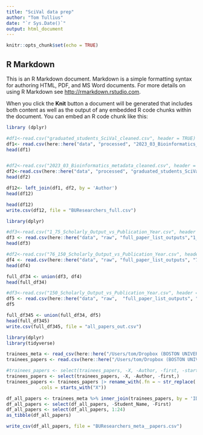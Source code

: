 ```yaml
---
title: "SciVal data prep"
author: "Tom Tullius"
date: "`r Sys.Date()`"
output: html_document
---
```


```r
knitr::opts_chunk$set(echo = TRUE)
```

## R Markdown

This is an R Markdown document. Markdown is a simple formatting syntax for authoring HTML, PDF, and MS Word documents. For more details on using R Markdown see <http://rmarkdown.rstudio.com>.

When you click the **Knit** button a document will be generated that includes both content as well as the output of any embedded R code chunks within the document. You can embed an R code chunk like this:

```r
library (dplyr)

#df1<-read.csv("graduated_students_SciVal_cleaned.csv", header = TRUE)
df1<- read.csv(here::here("data", "processed", "2023_03_Bioinformatics_metadata_cleaned.csv"))
head(df1)


#df2<-read.csv("2023_03_Bioinformatics_metadata_cleaned.csv", header = TRUE)
df2<-read.csv(here::here("data", "processed", "graduated_students_SciVal_cleaned.csv"))
head(df2)

df12<- left_join(df1, df2, by = 'Author')
head(df12)

head(df12)
write.csv(df12, file = "BUResearchers_full.csv")
```



```r
library(dplyr)

#df3<-read.csv("1_75_Scholarly_Output_vs_Publication_Year.csv", header = TRUE)
df3 <- read.csv(here::here("data", "raw", "full_paper_list_outputs","1_75_Scholarly_Output_vs_Publication_Year.csv"))
head(df3)

#df2<-read.csv("76_150_Scholarly_Output_vs_Publication_Year.csv", header = TRUE)
df4 <- read.csv(here::here("data", "raw", "full_paper_list_outputs", "76_150_Scholarly_Output_vs_Publication_Year.csv"))
head(df4)

full_df34 <- union(df3, df4)
head(full_df34)

#df3<-read.csv("150_Scholarly_Output_vs_Publication_Year.csv", header = TRUE)
df5 <- read.csv(here::here("data", "raw",  "full_paper_list_outputs", "150_Scholarly_Output_vs_Publication_Year.csv"))
df5

full_df345 <- union(full_df34, df5)
head(full_df345)
write.csv(full_df345, file = "all_papers_out.csv")
```



```r
library(dplyr)
library(tidyverse)

trainees_meta <- read_csv(here::here("/Users/tom/Dropbox (BOSTON UNIVERSITY)/R/SciVal_Shiny/data/BUResearchers_full.csv"))
trainees_papers <- read.csv(here::here("/Users/tom/Dropbox (BOSTON UNIVERSITY)/R/SciVal_Shiny/data/all_papers_out.csv"))

#trainees_papers <- select(trainees_papers, -X, -Author, -first, -starts_with("X19"))
trainees_papers <- select(trainees_papers, -X, -Author, -first,)
trainees_papers <- trainees_papers |> rename_with(.fn = ~ str_replace(.x, "X", ""),
            .cols = starts_with("X"))

df_all_papers <- trainees_meta %>% inner_join(trainees_papers, by = 'ID')
df_all_papers <- select(df_all_papers, -Student_Name, -First)
df_all_papers <- select(df_all_papers, 1:24)
as_tibble(df_all_papers)

write_csv(df_all_papers, file = "BUResearchers_meta__papers.csv")

```

